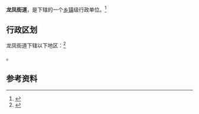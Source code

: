 {{中国乡级行政区|44/01/05/009/000}}

'''龙凤街道'''，是{{PRC admin/fullname|44/01/05/009/000|3}}下辖的一个[[乡镇|乡镇]]级行政单位。<ref>{{PRC admin/ref sgc|{{PRC admin/parent|44/01/05/009/000}}}}</ref>

== 行政区划 ==

龙凤街道下辖以下地区：<ref>{{PRC admin/ref sgc|44/01/05/009/000}}</ref>

{{PRC admin/children|44/01/05/009/000}}。

== 参考资料 ==

{{reflist}}

{{行政区划小作品}}
{{PRC admin/navcat|44/01/05/009/000}}